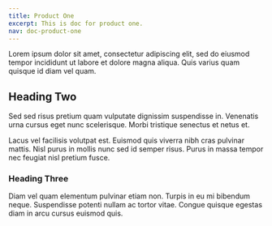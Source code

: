 ```yaml
---
title: Product One
excerpt: This is doc for product one.
nav: doc-product-one
---
```


Lorem ipsum dolor sit amet, consectetur adipiscing elit, sed do eiusmod tempor incididunt ut labore et dolore magna aliqua. Quis varius quam quisque id diam vel quam.

## Heading Two

Sed sed risus pretium quam vulputate dignissim suspendisse in. Venenatis urna cursus eget nunc scelerisque. Morbi tristique senectus et netus et.

Lacus vel facilisis volutpat est. Euismod quis viverra nibh cras pulvinar mattis. Nisl purus in mollis nunc sed id semper risus. Purus in massa tempor nec feugiat nisl pretium fusce.

### Heading Three

Diam vel quam elementum pulvinar etiam non. Turpis in eu mi bibendum neque. Suspendisse potenti nullam ac tortor vitae. Congue quisque egestas diam in arcu cursus euismod quis.
